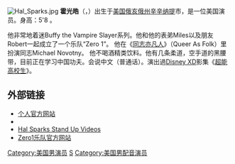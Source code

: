 {{otheruses|subject=[[美國|美國]]喜劇演員、電影演員、遊戲節目主持人|other=其他「斯帕克斯」|斯帕克斯}}
[[File:Hal_Sparks.jpg|thumb]]
'''霍光皓'''（{{lang-en|Hal Harry Magee Sparks}}，{{bd|1969年|9月25日|catIdx=S}}）出生于[[美国|美国]][[俄亥俄州|俄亥俄州]][[辛辛那提|辛辛纳提]]市，是一位美国演员。身高：5'8 。

他非常地着迷Buffy the Vampire Slayer系列。他和他的表弟Miles以及朋友Robert一起成立了一个乐队“Zero 1”。 他在《[[同志亦凡人_(2000年電視劇)|同志亦凡人]]》（Queer As Folk）里扮演同志Michael Novotny。  他不喝酒精类饮料。他有几条柔道，空手道的黑腰带，目前正在学习中国功夫。会说中文（普通话）。演出過[[迪士尼XD|Disney XD]]影集《[[超能高校生|超能高校生]]》。

== 外部链接 ==
{{Commonscat|Hal Sparks}}
*[https://web.archive.org/web/20191002150719/https://www.halsparks.com/ 个人官方网站]
*{{IMDb name|5452}}
*[https://web.archive.org/web/20121116081309/http://www.rooftopcomedy.com/comics/HalSparks Hal Sparks Stand Up Videos]
*[http://www.reverbnation.com/zero1 Zero1乐队官方网站]{{Wayback|url=http://www.reverbnation.com/zero1 |date=20191130054256 }}
{{Authority control}}
{{美國人物小作品}}

[[Category:美国男演员|Category:美国男演员]]
[[Category:1969年出生|S]]
[[Category:美国男配音演员|Category:美国男配音演员]]